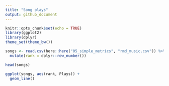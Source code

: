 ```yaml
---
title: "Song plays"
output: github_document
---
```


```r
knitr::opts_chunk$set(echo = TRUE)
library(ggplot2)
library(dplyr)
theme_set(theme_bw())
```

```r

songs <- read.csv(here::here("05_simple_metrics", "rmd_music.csv")) %>%
  mutate(rank = dplyr::row_number())

head(songs)

```

```r

ggplot(songs, aes(rank, Plays)) +
  geom_line()

```
